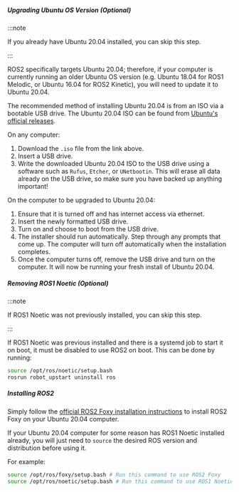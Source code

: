 ##### Upgrading Ubuntu OS Version (Optional)

:::note

If you already have Ubuntu 20.04 installed, you can skip this step.

:::

ROS2 specifically targets Ubuntu 20.04; therefore, if your computer is
currently running an older Ubuntu OS version (e.g. Ubuntu 18.04 for ROS1
Melodic, or Ubuntu 16.04 for ROS2 Kinetic), you will need to update it
to Ubuntu 20.04.

The recommended method of installing Ubuntu 20.04 is from an ISO via a
bootable USB drive. The Ubuntu 20.04 ISO can be found from [Ubuntu's
official releases](https://releases.ubuntu.com/20.04/).

On any computer:

1.  Download the `.iso` file from the link above.
2.  Insert a USB drive.
3.  Write the downloaded Ubuntu 20.04 ISO to the USB drive using a
    software such as `Rufus`, `Etcher`, or `UNetbootin`. This will erase
    all data already on the USB drive, so make sure you have backed up
    anything important!

On the computer to be upgraded to Ubuntu 20.04:

1.  Ensure that it is turned off and has internet access via ethernet.
2.  Insert the newly formatted USB drive.
3.  Turn on and choose to boot from the USB drive.
4.  The installer should run automatically. Step through any prompts
    that come up. The computer will turn off automatically when the
    installation completes.
5.  Once the computer turns off, remove the USB drive and turn on the
    computer. It will now be running your fresh install of Ubuntu 20.04.

##### Removing ROS1 Noetic (Optional)

:::note

If ROS1 Noetic was not previously installed, you can skip this step.

:::

If ROS1 Noetic was previous installed and there is a systemd job to
start it on boot, it must be disabled to use ROS2 on boot. This can be
done by running:

```bash
source /opt/ros/noetic/setup.bash
rosrun robot_upstart uninstall ros
```

##### Installing ROS2

<!--- Will eventually need to turn this into "tabs" to support additional ROS2 releases --->

Simply follow the [official ROS2 Foxy installation
instructions](https://docs.ros.org/en/foxy/Installation.html) to install
ROS2 Foxy on your Ubuntu 20.04 computer.

If your Ubuntu 20.04 computer for some reason has ROS1 Noetic installed
already, you will just need to `source` the desired ROS version and
distribution before using it.

For example:

```bash
source /opt/ros/foxy/setup.bash # Run this command to use ROS2 Foxy
source /opt/ros/noetic/setup.bash # Run this command to use ROS1 Noetic
```
